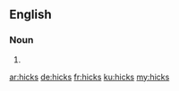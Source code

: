 ==English==

===Noun===
{{head|en|plural}}

# {{plural of|hick|lang=en}}

[[ar:hicks]]
[[de:hicks]]
[[fr:hicks]]
[[ku:hicks]]
[[my:hicks]]